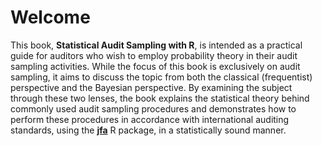 # Welcome {.unnumbered}

This book, **Statistical Audit Sampling with R**, is intended as a practical
guide for auditors who wish to employ probability theory in their audit sampling
activities. While the focus of this book is exclusively on audit sampling, it
aims to discuss the topic from both the classical (frequentist) perspective and
the Bayesian perspective. By examining the subject through these two lenses, the
book explains the statistical theory behind commonly used audit sampling
procedures and demonstrates how to perform these procedures in accordance with
international auditing standards, using the
[**jfa**](https://cran.r-project.org/package=jfa) R package, in a statistically
sound manner.
